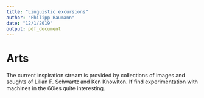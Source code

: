 ```yaml
---
title: "Linguistic excursions"
author: "Philipp Baumann"
date: "12/1/2019"
output: pdf_document
---
```


# Arts

The current inspiration stream is provided by collections of images and soughts of Lilian F. Schwartz and Ken Knowlton. If find experimentation with machines in the 60ies quite interesting.

